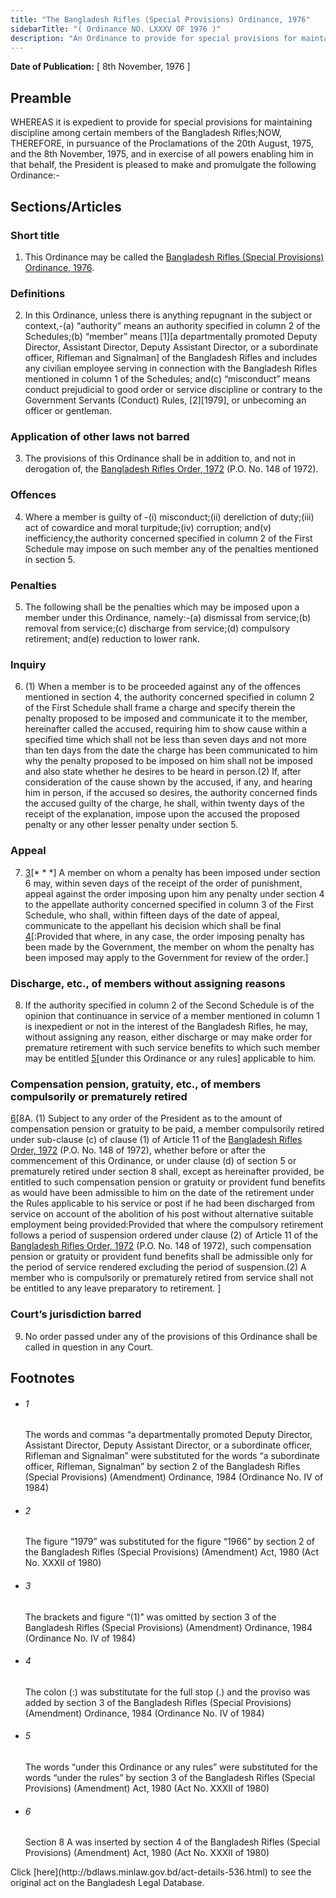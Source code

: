 ```yaml
---
title: "The Bangladesh Rifles (Special Provisions) Ordinance, 1976"
sidebarTitle: "( Ordinance NO. LXXXV OF 1976 )"
description: "An Ordinance to provide for special provisions for maintaining discipline among certain members of the Bangladesh Rifles."
---
```


**Date of Publication:** [ 8th November, 1976 ]

## Preamble

WHEREAS it is expedient to provide for special provisions for maintaining discipline among certain members of the Bangladesh Rifles;NOW, THEREFORE, in pursuance of the Proclamations of the 20th August, 1975, and the 8th November, 1975, and in exercise of all powers enabling him in that behalf, the President is pleased to make and promulgate the following Ordinance:-

## Sections/Articles

### Short title

1. This Ordinance may be called the [Bangladesh Rifles (Special Provisions) Ordinance, 1976](/act-536.html "Bangladesh Rifles (Special Provisions) Ordinance, 1976").

### Definitions

2. In this Ordinance, unless there is anything repugnant in the subject or context,-(a) “authority” means an authority specified in column 2 of the Schedules;(b) “member” means [1][a departmentally promoted Deputy Director, Assistant Director, Deputy Assistant Director, or a subordinate officer, Rifleman and Signalman] of the Bangladesh Rifles and includes any civilian employee serving in connection with the Bangladesh Rifles mentioned in column 1 of the Schedules; and(c) “misconduct” means conduct prejudicial to good order or service discipline or contrary to the Government Servants (Conduct) Rules, [2][1979], or unbecoming an officer or gentleman.

### Application of other laws not barred

3. The provisions of this Ordinance shall be in addition to, and not in derogation of, the [Bangladesh Rifles Order, 1972](/act-422.html "Bangladesh Rifles Order, 1972 ") (P.O. No. 148 of 1972).

### Offences

4. Where a member is guilty of -(i) misconduct;(ii) dereliction of duty;(iii) act of cowardice and moral turpitude;(iv) corruption; and(v) inefficiency,the authority concerned specified in column 2 of the First Schedule may impose on such member any of the penalties mentioned in section 5.

### Penalties

5. The following shall be the penalties which may be imposed upon a member under this Ordinance, namely:-(a) dismissal from service;(b) removal from service;(c) discharge from service;(d) compulsory retirement; and(e) reduction to lower rank.

### Inquiry

6. (1) When a member is to be proceeded against any of the offences mentioned in section 4, the authority concerned specified in column 2 of the First Schedule shall frame a charge and specify therein the penalty proposed to be imposed and communicate it to the member, hereinafter called the accused, requiring him to show cause within a specified time which shall not be less than seven days and not more than ten days from the date the charge has been communicated to him why the penalty proposed to be imposed on him shall not be imposed and also state whether he desires to be heard in person.(2) If, after consideration of the cause shown by the accused, if any, and hearing him in person, if the accused so desires, the authority concerned finds the accused guilty of the charge, he shall, within twenty days of the receipt of the explanation, impose upon the accused the proposed penalty or any other lesser penalty under section 5.

### Appeal

7. [3](1)[\* \* \*] A member on whom a penalty has been imposed under section 6 may, within seven days of the receipt of the order of punishment, appeal against the order imposing upon him any penalty under section 4 to the appellate authority concerned specified in column 3 of the First Schedule, who shall, within fifteen days of the date of appeal, communicate to the appellant his decision which shall be final [4](2)[:Provided that where, in any case, the order imposing penalty has been made by the Government, the member on whom the penalty has been imposed may apply to the Government for review of the order.]

### Discharge, etc., of members without assigning reasons

8. If the authority specified in column 2 of the Second Schedule is of the opinion that continuance in service of a member mentioned in column 1 is inexpedient or not in the interest of the Bangladesh Rifles, he may, without assigning any reason, either discharge or may make order for premature retirement with such service benefits to which such member may be entitled [5](1)[under this Ordinance or any rules] applicable to him.

### Compensation pension, gratuity, etc., of members compulsorily or prematurely retired

[6](1)[8A. (1) Subject to any order of the President as to the amount of compensation pension or gratuity to be paid, a member compulsorily retired under sub-clause (c) of clause (1) of Article 11 of the [Bangladesh Rifles Order, 1972](/act-422.html "Bangladesh Rifles Order, 1972 ") (P.O. No. 148 of 1972), whether before or after the commencement of this Ordinance, or under clause (d) of section 5 or prematurely retired under section 8 shall, except as hereinafter provided, be entitled to such compensation pension or gratuity or provident fund benefits as would have been admissible to him on the date of the retirement under the Rules applicable to his service or post if he had been discharged from service on account of the abolition of his post without alternative suitable employment being provided:Provided that where the compulsory retirement follows a period of suspension ordered under clause (2) of Article 11 of the [Bangladesh Rifles Order, 1972](/act-422.html "Bangladesh Rifles Order, 1972 ") (P.O. No. 148 of 1972), such compensation pension or gratuity or provident fund benefits shall be admissible only for the period of service rendered excluding the period of suspension.(2) A member who is compulsorily or prematurely retired from service shall not be entitled to any leave preparatory to retirement. ]

### Court’s jurisdiction barred

9. No order passed under any of the provisions of this Ordinance shall be called in question in any Court.

## Footnotes

- ###### 1

  The words and commas “a departmentally promoted Deputy Director, Assistant Director, Deputy Assistant Director, or a subordinate officer, Rifleman and Signalman” were substituted for the words “a subordinate officer, Rifleman, Signalman” by section 2 of the Bangladesh Rifles (Special Provisions) (Amendment) Ordinance, 1984 (Ordinance No. IV of 1984)

- ###### 2

  The figure “1979” was substituted for the figure “1966” by section 2 of the Bangladesh Rifles (Special Provisions) (Amendment) Act, 1980 (Act No. XXXII of 1980)

- ###### 3

  The brackets and figure “(1)” was omitted by section 3 of the Bangladesh Rifles (Special Provisions) (Amendment) Ordinance, 1984 (Ordinance No. IV of 1984)

- ###### 4

  The colon (:) was substitutate for the full stop (.) and the proviso was added by section 3 of the Bangladesh Rifles (Special Provisions) (Amendment) Ordinance, 1984 (Ordinance No. IV of 1984)

- ###### 5

  The words “under this Ordinance or any rules” were substituted for the words “under the rules” by section 3 of the Bangladesh Rifles (Special Provisions) (Amendment) Act, 1980 (Act No. XXXII of 1980)

- ###### 6

  Section 8 A was inserted by section 4 of the Bangladesh Rifles (Special Provisions) (Amendment) Act, 1980 (Act No. XXXII of 1980)

<Note>
  Click [here](http://bdlaws.minlaw.gov.bd/act-details-536.html) to see the original act on the Bangladesh Legal Database.
</Note>

